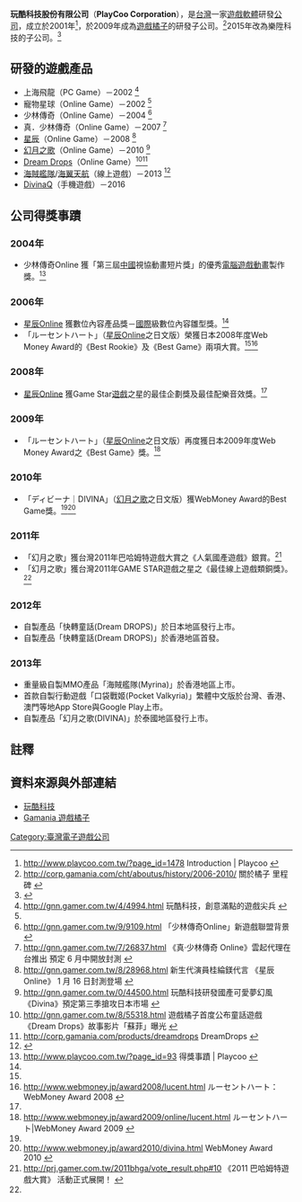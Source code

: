 {{NoteTA
| G1 = Games
| G2 = Games-zh
}}
{{Infobox Company 
|company_name = 玩酷科技股份有限公司
|company_name_en = PlayCoo Corporation
|foundation = 2001年10月
|company_logo = [[File:PlayCoo-Logo.gif|200px]]
|location = {{ROC-TW}}<br/>[[新北市|新北市]]
|industry = [[網路遊戲|網路遊戲]]
|parent = [[樂陞科技|樂陞科技]]
|homepage = http://www.playcoo.com.tw/
|width =
}}

'''玩酷科技股份有限公司'''（'''PlayCoo Corporation'''），是[[台灣|台灣]]一家[[遊戲軟體|遊戲軟體]]研發[[公司|公司]]，成立於2001年<ref name="Introduction">http://www.playcoo.com.tw/?page_id=1478 {{Wayback|url=http://www.playcoo.com.tw/?page_id=1478 |date=20131002063714 }} Introduction | Playcoo {{zh-tw}}</ref>，於2009年成為[[遊戲橘子|遊戲橘子]]的研發子公司。<ref>http://corp.gamania.com/cht/aboutus/history/2006-2010/ {{Wayback|url=http://corp.gamania.com/cht/aboutus/history/2006-2010/ |date=20131002132002 }} 關於橘子 里程碑 {{zh-tw}}</ref>2015年改為樂陞科技的子公司。<ref>{{Cite web |url=http://ww2.money-link.com.tw/RealtimeNews/NewsContent.aspx?SN=772302002&PU=0010 |title=個股：樂陞(3662)董座看今年逐季成長，收購公司3年後獨立往IPO發展 |accessdate=2016-09-08 |archive-date=2016-10-12 |archive-url=https://web.archive.org/web/20161012061653/http://ww2.money-link.com.tw/RealtimeNews/NewsContent.aspx?SN=772302002&PU=0010 |dead-url=no }}</ref>

==研發的遊戲產品==

*上海飛龍（PC Game）－2002 <ref name="巴哈姆特報導玩酷-1">http://gnn.gamer.com.tw/4/4994.html {{Wayback|url=http://gnn.gamer.com.tw/4/4994.html |date=20160304085228 }} 玩酷科技，創意滿點的遊戲尖兵 {{zh-tw}}</ref>
*寵物星球（Online Game）－2002 <ref name="巴哈姆特報導玩酷-1"></ref>
*少林傳奇（Online Game）－2004 <ref>http://gnn.gamer.com.tw/9/9109.html {{Wayback|url=http://gnn.gamer.com.tw/9/9109.html |date=20091115093240 }} 「少林傳奇Online」新遊戲聯盟背景 {{zh-tw}}</ref>
*真．少林傳奇（Online Game）－2007 <ref>http://gnn.gamer.com.tw/7/26837.html {{Wayback|url=http://gnn.gamer.com.tw/7/26837.html |date=20160304090850 }} 《真‧少林傳奇 Online》雲起代理在台推出 預定 6 月中開放封測 {{zh-tw}}</ref>
*[[星辰|星辰]]（Online Game）－2008 <ref>http://gnn.gamer.com.tw/8/28968.html {{Wayback|url=http://gnn.gamer.com.tw/8/28968.html |date=20130921152229 }} 新生代演員桂綸鎂代言 《星辰 Online》 1 月 16 日封測登場 {{zh-tw}}</ref>
*[[幻月之歌|幻月之歌]]（Online Game）－2010 <ref>http://gnn.gamer.com.tw/0/44500.html {{Wayback|url=http://gnn.gamer.com.tw/0/44500.html |date=20100529182834 }} 玩酷科技研發國產可愛夢幻風《Divina》預定第三季搶攻日本市場 {{zh-tw}}</ref>
*[[Dream_Drops|Dream Drops]]（Online Game）<ref>http://gnn.gamer.com.tw/8/55318.html {{Wayback|url=http://gnn.gamer.com.tw/8/55318.html |date=20120627013523 }} 遊戲橘子首度公布童話遊戲《Dream Drops》故事影片「蘇菲」曝光 {{zh-tw}}</ref><ref>http://corp.gamania.com/products/dreamdrops{{Dead link|date=2019年11月 |bot=InternetArchiveBot |fix-attempted=yes }} DreamDrops {{zh-tw}}</ref>
*[[海賊艦隊|海賊艦隊]]/[[海翼天航|海翼天航]]（線上遊戲）－2013 <ref>{{cite web |url=http://www.playcoo.com.tw/?page_id=106 |title=存档副本 |accessdate=2014-04-12 |deadurl=yes |archiveurl=https://web.archive.org/web/20140909124302/http://www.playcoo.com.tw/?page_id=106 |archivedate=2014-09-09 }}</ref>
*[[DivinaQ|DivinaQ]]（手機遊戲）－2016

==公司得獎事蹟==
===2004年===
*少林傳奇Online 獲「第三屆[[中國|中國]]視協動畫短片獎」的優秀[[電腦遊戲|電腦遊戲]][[動畫|動畫]]製作獎。<ref name="得獎事蹟">http://www.playcoo.com.tw/?page_id=93 {{Wayback|url=http://www.playcoo.com.tw/?page_id=93 |date=20131002064424 }} 得獎事蹟 | Playcoo {{zh-tw}}</ref>

===2006年=== 
*[[星辰|星辰]]Online 獲數位內容產品獎－[[國際|國際]]級數位內容雛型獎。<ref name="得獎事蹟"></ref>
*「ルーセントハート」（[[星辰|星辰]]Online之日文版）榮獲日本2008年度Web Money Award的《Best Rookie》及《Best Game》兩項大賞。<ref name="得獎事蹟"></ref><ref>http://www.webmoney.jp/award2008/lucent.html {{Wayback|url=http://www.webmoney.jp/award2008/lucent.html |date=20131002102249 }} ルーセントハート：WebMoney Award 2008 {{ja}}</ref>

===2008年=== 
*[[星辰|星辰]]Online 獲Game Star[[遊戲|遊戲]]之星的最佳企劃獎及最佳配樂音效獎。<ref name="得獎事蹟"></ref>

===2009年===
*「ルーセントハート」（[[星辰|星辰]]Online之日文版）再度獲日本2009年度Web Money Award之《Best Game》獎。<ref>http://www.webmoney.jp/award2009/online/lucent.html {{Wayback|url=http://www.webmoney.jp/award2009/online/lucent.html |date=20131002102232 }} ルーセントハート|WebMoney Award 2009 {{ja}}</ref>

===2010年===
* 「ディビーナ｜DIVINA」（[[幻月之歌|幻月之歌]]之日文版）獲WebMoney Award的Best Game獎。<ref name="得獎事蹟"></ref><ref>http://www.webmoney.jp/award2010/divina.html {{Wayback|url=http://www.webmoney.jp/award2010/divina.html |date=20131002102641 }} WebMoney Award 2010 {{ja}}</ref>

===2011年===
*「幻月之歌」獲台灣2011年巴哈姆特遊戲大賞之《人氣國產遊戲》銀賞。<ref>http://prj.gamer.com.tw/2011bhga/vote_result.php#10 {{Wayback|url=http://prj.gamer.com.tw/2011bhga/vote_result.php#10 |date=20120822183711 }} 《2011 巴哈姆特遊戲大賞》 活動正式展開！ {{zh-tw}}</ref>
*「幻月之歌」獲台灣2011年GAME STAR遊戲之星之《最佳線上遊戲類銅獎》。<ref name="得獎事蹟"></ref>

===2012年===
* 自製產品「快轉童話(Dream   DROPS)」於日本地區發行上市。
* 自製產品「快轉童話(Dream   DROPS)」於香港地區首發。

===2013年===
* 重量級自製MMO產品「海賊艦隊(Myrina)」於香港地區上市。
* 首款自製行動遊戲「口袋戰姬(Pocket Valkyria)」繁體中文版於台灣、香港、澳門等地App Store與Google Play上市。
*自製產品「幻月之歌(DIVINA)」於泰國地區發行上市。

==註釋==

<references />

==資料來源與外部連結==

* [http://www.playcoo.com.tw/  玩酷科技] {{Wayback|url=http://www.playcoo.com.tw/ |date=20100527182955 }}{{zh-tw}}
* [http://tw.gamania.com/ Gamania 遊戲橘子] {{Wayback|url=http://tw.gamania.com/ |date=20120722140541 }}{{zh-tw}}

{{Gamania}}

[[Category:臺灣電子遊戲公司|Category:臺灣電子遊戲公司]]